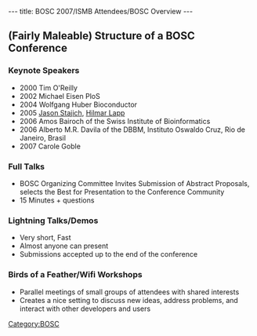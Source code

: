 ---
title: BOSC 2007/ISMB Attendees/BOSC Overview
---

==(Fairly Maleable) Structure of a BOSC Conference==
===Keynote Speakers===
* 2000 Tim O'Reilly
* 2002 Michael Eisen PloS
* 2004 Wolfgang Huber Bioconductor
* 2005 [[Jason Stajich]], [[Hilmar Lapp]]
* 2006 Amos Bairoch of the Swiss Institute of Bioinformatics
* 2006 Alberto M.R. Davila of the DBBM, Instituto Oswaldo Cruz, Rio de Janeiro, Brasil 
* 2007 Carole Goble
===Full Talks===
* BOSC Organizing Committee Invites Submission of Abstract Proposals, selects the Best for Presentation to the Conference Community
* 15 Minutes + questions
===Lightning Talks/Demos===
* Very short, Fast
* Almost anyone can present
* Submissions accepted up to the end of the conference
===Birds of a Feather/Wifi Workshops===
* Parallel meetings of small groups of attendees with shared interests
* Creates a nice setting to discuss new ideas, address problems, and interact with other developers and users

[[Category:BOSC]]